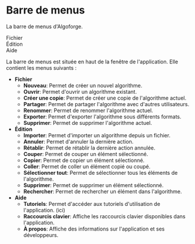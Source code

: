 # Barre de menus

La barre de menus d'Algoforge.

<div
	style={{
		display: "flex",
		flexDirection: "row",
		alignItems: "center",
		padding: "0.5rem",
		borderRadius: "5px",
		gap: "1.5rem",
	}}
>
	<div>Fichier</div>
	<div>Édition</div>
	<div>Aide</div>
</div>

La barre de menus est située en haut de la fenêtre de l'application. Elle contient les menus suivants :

-   **Fichier**
    -   **Nouveau**: Permet de créer un nouvel algorithme.
    -   **Ouvrir**: Permet d'ouvrir un algorithme existant.
    -   **Créer une copie**: Permet de créer une copie de l'algorithme actuel.
    -   **Partager**: Permet de partager l'algorithme avec d'autres utilisateurs.
    -   **Renommer**: Permet de renommer l'algorithme actuel.
    -   **Exporter**: Permet d'exporter l'algorithme sous différents formats.
    -   **Supprimer**: Permet de supprimer l'algorithme actuel.
-   **Édition**
    -   **Importer**: Permet d'importer un algorithme depuis un fichier.
    -   **Annuler**: Permet d'annuler la dernière action.
    -   **Rétablir**: Permet de rétablir la dernière action annulée.
    -   **Couper**: Permet de couper un élément sélectionné.
    -   **Copier**: Permet de copier un élément sélectionné.
    -   **Coller**: Permet de coller un élément copié ou coupé.
    -   **Sélectionner tout**: Permet de sélectionner tous les éléments de l'algorithme.
    -   **Supprimer**: Permet de supprimer un élément sélectionné.
    -   **Rechercher**: Permet de rechercher un élément dans l'algorithme.
-   **Aide**
    -   **Tutoriels**: Permet d'accéder aux tutoriels d'utilisation de l'application. (ici)
    -   **Raccourcis clavier**: Affiche les raccourcis clavier disponibles dans l'application.
    -   **À propos**: Affiche des informations sur l'application et ses développeurs.
